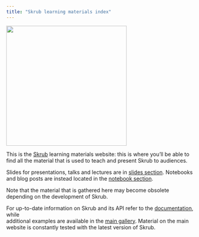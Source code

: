```yaml
---
title: "Skrub learning materials index"
---
```


![](images/skrub.svg){width=320 fig-align="center"}

This is the [Skrub](https://skrub-data.org/stable/) learning materials website: 
this is where you'll be able to find all the material that is used to teach and 
present Skrub to audiences. 

Slides for presentations, talks and lectures are in 
[slides section](slides/index_slides.qmd).
Notebooks and blog posts are instead located in the 
[notebook section](notebooks/index_notebooks.qmd).

Note that the material that is gathered here may become obsolete depending on 
the development of Skrub.

For up-to-date information on Skrub and its API refer to the 
[documentation](https://skrub-data.org/stable/reference/index.html), while  
additional examples are available in the 
[main gallery](https://skrub-data.org/stable/auto_examples/index.html). 
Material on the main website is constantly tested with the latest version of Skrub. 